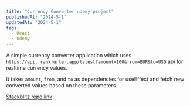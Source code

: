 ```yaml
---
title: "Currency Converter udemy project"
publishedAt: "2024-5-1"
updatedAt: "2024-5-1"
tags:
  - React
  - Udemy
---
```


A simple currency converter application which uses `https://api.frankfurter.app/latest?amount=100&from=EUR&to=USD` api
for realtime currency values.

It takes `amount`, `from`, and `to` as dependencies for useEffect and fetch new converted values based on these parameters.

[Stackblitz repo link](https://stackblitz.com/edit/vitejs-vite-sqe3ud?file=src%2FApp.jsx)